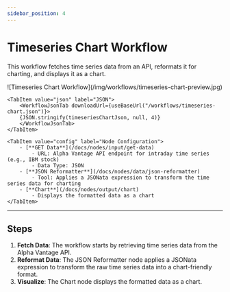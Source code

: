 ```yaml
---
sidebar_position: 4
---
```



# Timeseries Chart Workflow

This workflow fetches time series data from an API, reformats it for charting, and displays it as a chart.

<Tabs>
    <TabItem value="preview" label="Preview" default>
        ![Timeseries Chart Workflow](/img/workflows/timeseries-chart-preview.jpg)
    </TabItem>

    <TabItem value="json" label="JSON">
        <WorkflowJsonTab downloadUrl={useBaseUrl("/workflows/timeseries-chart.json")}>
        {JSON.stringify(timeseriesChartJson, null, 4)}
        </WorkflowJsonTab>
    </TabItem>

    <TabItem value="config" label="Node Configuration">
        - [**GET Data**](/docs/nodes/input/get-data)  
            - URL: Alpha Vantage API endpoint for intraday time series (e.g., IBM stock)
            - Data Type: JSON
        - [**JSON Reformatter**](/docs/nodes/data/json-reformatter)  
            - Tool: Applies a JSONata expression to transform the time series data for charting
        - [**Chart**](/docs/nodes/output/chart)  
            - Displays the formatted data as a chart
    </TabItem>
</Tabs>

---

## Steps

1. **Fetch Data**: The workflow starts by retrieving time series data from the Alpha Vantage API.
2. **Reformat Data**: The JSON Reformatter node applies a JSONata expression to transform the raw time series data into a chart-friendly format.
3. **Visualize**: The Chart node displays the formatted data as a chart.